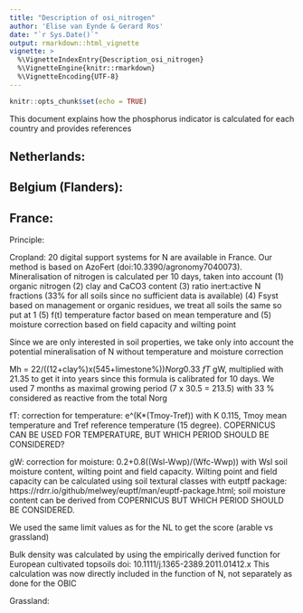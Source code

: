 ```yaml
---
title: "Description of osi_nitrogen"
author: 'Elise van Eynde & Gerard Ros'
date: "`r Sys.Date()`"
output: rmarkdown::html_vignette
vignette: >
  %\VignetteIndexEntry{Description_osi_nitrogen}
  %\VignetteEngine{knitr::rmarkdown}
  %\VignetteEncoding{UTF-8}
---
```


```r
knitr::opts_chunk$set(echo = TRUE)
```

This document explains how the phosphorus indicator is calculated for each country and provides references


## Netherlands:



## Belgium (Flanders): 

## France:

Principle:

Cropland:
20 digital support systems for N are available in France. Our method is based on AzoFert (doi:10.3390/agronomy7040073). 
Mineralisation of nitrogen is calculated per 10 days, taken into account (1) organic nitrogen (2) clay and CaCO3 content (3) ratio inert:active N fractions (33% for all soils since no sufficient data is available) (4) Fsyst based on management or organic residues, we treat all soils the same so put at 1 (5) f(t) temperature factor based on mean temperature and (5) moisture correction based on field capacity and wilting point 

Since we are only interested in soil properties, we take only into account the potential mineralisation of N without temperature and moisture correction 

Mh = 22/((12+clay%)x(545+limestone%))*Norg*0.33 *fT * gW, multiplied with 21.35 to get it into years since this formula is calibrated for 10 days. We used 7 months as maximal growing period (7 x 30.5 = 213.5) with 33 % considered as reactive from the total Norg

fT: correction for temperature: e^(K*(Tmoy-Tref)) with K 0.115, Tmoy mean temperature and Tref reference temperature (15 degree).
COPERNICUS CAN BE USED FOR TEMPERATURE, BUT WHICH PERIOD SHOULD BE CONSIDERED?

gW: correction for moisture: 0.2+0.8((Wsl-Wwp)/(Wfc-Wwp)) with Wsl soil moisture content, wilting point and field capacity. 
Wilting point and field capacity can be calculated using soil textural classes with eutptf package: https://rdrr.io/github/melwey/euptf/man/euptf-package.html; soil moisture content can be derived from COPERNICUS BUT WHICH PERIOD SHOULD BE CONSIDERED. 

We used the same limit values as for the NL to get the score (arable vs grassland)



Bulk density was calculated by using the empirically derived function for European cultivated topsoils  doi: 10.1111/j.1365-2389.2011.01412.x
This calculation was now directly included in the function of N, not separately as done for the OBIC

Grassland:
